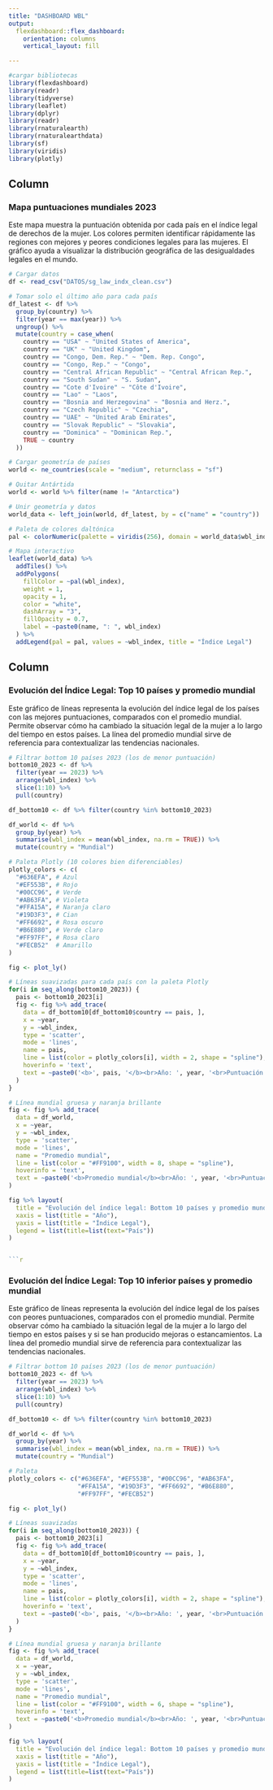 ```yaml
---
title: "DASHBOARD WBL"
output: 
  flexdashboard::flex_dashboard:
    orientation: columns
    vertical_layout: fill

---
```


```r

#cargar bibliotecas
library(flexdashboard)
library(readr)
library(tidyverse)
library(leaflet)
library(dplyr)
library(readr)
library(rnaturalearth)
library(rnaturalearthdata)
library(sf)
library(viridis)
library(plotly)

```

Column {data-width=650}
-----------------------------------------------------------------------

### Mapa puntuaciones mundiales 2023

Este mapa muestra la puntuación obtenida por cada país en el índice legal de derechos de la mujer. Los colores permiten identificar rápidamente las regiones con mejores y peores condiciones legales para las mujeres. El gráfico ayuda a visualizar la distribución geográfica de las desigualdades legales en el mundo.


```r
# Cargar datos
df <- read_csv("DATOS/sg_law_indx_clean.csv")

# Tomar solo el último año para cada país
df_latest <- df %>%
  group_by(country) %>%
  filter(year == max(year)) %>%
  ungroup() %>%
  mutate(country = case_when(
    country == "USA" ~ "United States of America",
    country == "UK" ~ "United Kingdom",
    country == "Congo, Dem. Rep." ~ "Dem. Rep. Congo",
    country == "Congo, Rep." ~ "Congo",
    country == "Central African Republic" ~ "Central African Rep.",
    country == "South Sudan" ~ "S. Sudan",
    country == "Cote d'Ivoire" ~ "Côte d'Ivoire",
    country == "Lao" ~ "Laos",
    country == "Bosnia and Herzegovina" ~ "Bosnia and Herz.",
    country == "Czech Republic" ~ "Czechia",
    country == "UAE" ~ "United Arab Emirates",
    country == "Slovak Republic" ~ "Slovakia",
    country == "Dominica" ~ "Dominican Rep.",
    TRUE ~ country
  ))

# Cargar geometría de países
world <- ne_countries(scale = "medium", returnclass = "sf")

# Quitar Antártida
world <- world %>% filter(name != "Antarctica")

# Unir geometría y datos
world_data <- left_join(world, df_latest, by = c("name" = "country"))

# Paleta de colores daltónica
pal <- colorNumeric(palette = viridis(256), domain = world_data$wbl_index)

# Mapa interactivo
leaflet(world_data) %>%
  addTiles() %>%
  addPolygons(
    fillColor = ~pal(wbl_index),
    weight = 1,
    opacity = 1,
    color = "white",
    dashArray = "3",
    fillOpacity = 0.7,
    label = ~paste0(name, ": ", wbl_index)
  ) %>%
  addLegend(pal = pal, values = ~wbl_index, title = "Índice Legal")
```

Column {data-width=350}
-----------------------------------------------------------------------

### Evolución del Índice Legal: Top 10 países y promedio mundial

Este gráfico de líneas representa la evolución del índice legal de los países con las mejores puntuaciones, comparados con el promedio mundial. Permite observar cómo ha cambiado la situación legal de la mujer a lo largo del tiempo en estos países. La línea del promedio mundial sirve de referencia para contextualizar las tendencias nacionales.


```r

# Filtrar bottom 10 países 2023 (los de menor puntuación)
bottom10_2023 <- df %>%
  filter(year == 2023) %>%
  arrange(wbl_index) %>%
  slice(1:10) %>%
  pull(country)

df_bottom10 <- df %>% filter(country %in% bottom10_2023)

df_world <- df %>%
  group_by(year) %>%
  summarise(wbl_index = mean(wbl_index, na.rm = TRUE)) %>%
  mutate(country = "Mundial")

# Paleta Plotly (10 colores bien diferenciables)
plotly_colors <- c(
  "#636EFA", # Azul
  "#EF553B", # Rojo
  "#00CC96", # Verde
  "#AB63FA", # Violeta
  "#FFA15A", # Naranja claro
  "#19D3F3", # Cian
  "#FF6692", # Rosa oscuro
  "#B6E880", # Verde claro
  "#FF97FF", # Rosa claro
  "#FECB52"  # Amarillo
)

fig <- plot_ly()

# Líneas suavizadas para cada país con la paleta Plotly
for(i in seq_along(bottom10_2023)) {
  pais <- bottom10_2023[i]
  fig <- fig %>% add_trace(
    data = df_bottom10[df_bottom10$country == pais, ],
    x = ~year,
    y = ~wbl_index,
    type = 'scatter',
    mode = 'lines',
    name = pais,
    line = list(color = plotly_colors[i], width = 2, shape = "spline"),
    hoverinfo = 'text',
    text = ~paste0('<b>', pais, '</b><br>Año: ', year, '<br>Puntuación: ', wbl_index)
  )
}

# Línea mundial gruesa y naranja brillante
fig <- fig %>% add_trace(
  data = df_world,
  x = ~year,
  y = ~wbl_index,
  type = 'scatter',
  mode = 'lines',
  name = "Promedio mundial",
  line = list(color = "#FF9100", width = 8, shape = "spline"),
  hoverinfo = 'text',
  text = ~paste0('<b>Promedio mundial</b><br>Año: ', year, '<br>Puntuación: ', wbl_index)
)

fig %>% layout(
  title = "Evolución del índice legal: Bottom 10 países y promedio mundial",
  xaxis = list(title = "Año"),
  yaxis = list(title = "Índice Legal"),
  legend = list(title=list(text="País"))
)


```r
```


### Evolución del Índice Legal: Top 10 inferior países y promedio mundial

Este gráfico de líneas representa la evolución del índice legal de los países con peores puntuaciones, comparados con el promedio mundial. Permite observar cómo ha cambiado la situación legal de la mujer a lo largo del tiempo en estos países y si se han producido mejoras o estancamientos. La línea del promedio mundial sirve de referencia para contextualizar las tendencias nacionales.

```r

# Filtrar bottom 10 países 2023 (los de menor puntuación)
bottom10_2023 <- df %>%
  filter(year == 2023) %>%
  arrange(wbl_index) %>%
  slice(1:10) %>%
  pull(country)

df_bottom10 <- df %>% filter(country %in% bottom10_2023)

df_world <- df %>%
  group_by(year) %>%
  summarise(wbl_index = mean(wbl_index, na.rm = TRUE)) %>%
  mutate(country = "Mundial")

# Paleta 
plotly_colors <- c("#636EFA", "#EF553B", "#00CC96", "#AB63FA",
                   "#FFA15A", "#19D3F3", "#FF6692", "#B6E880",
                   "#FF97FF", "#FECB52")

fig <- plot_ly()

# Líneas suavizadas
for(i in seq_along(bottom10_2023)) {
  pais <- bottom10_2023[i]
  fig <- fig %>% add_trace(
    data = df_bottom10[df_bottom10$country == pais, ],
    x = ~year,
    y = ~wbl_index,
    type = 'scatter',
    mode = 'lines',
    name = pais,
    line = list(color = plotly_colors[i], width = 2, shape = "spline"),
    hoverinfo = 'text',
    text = ~paste0('<b>', pais, '</b><br>Año: ', year, '<br>Puntuación: ', wbl_index)
  )
}

# Línea mundial gruesa y naranja brillante
fig <- fig %>% add_trace(
  data = df_world,
  x = ~year,
  y = ~wbl_index,
  type = 'scatter',
  mode = 'lines',
  name = "Promedio mundial",
  line = list(color = "#FF9100", width = 6, shape = "spline"),
  hoverinfo = 'text',
  text = ~paste0('<b>Promedio mundial</b><br>Año: ', year, '<br>Puntuación: ', wbl_index)
)

fig %>% layout(
  title = "Evolución del índice legal: Bottom 10 países y promedio mundial",
  xaxis = list(title = "Año"),
  yaxis = list(title = "Índice Legal"),
  legend = list(title=list(text="País"))
)
```
